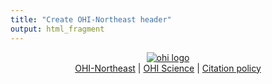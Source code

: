 ```yaml
---
title: "Create OHI-Northeast header"
output: html_fragment
---
```

<p align = "center">
[![ohi logo](ne_banner.png)](http://ohi-science.org)
<br>
[OHI-Northeast](http://www.ohi-northeast.org/) |
[OHI Science](http://ohi-science.org) |
[Citation policy](http://ohi-science.org/citation-policy/)
</p>